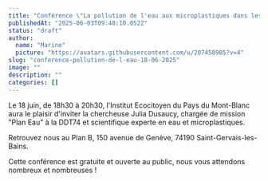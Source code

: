 ```yaml
---
title: "Conférence \"La pollution de l'eau aux microplastiques dans les lacs périalpins\""
publishedAt: "2025-06-03T09:48:10.052Z"
status: "draft"
author:
  name: "Marine"
  picture: "https://avatars.githubusercontent.com/u/207458905?v=4"
slug: "conference-pollution-de-l-eau-18-06-2025"
image: ""
description: ""
categories: []
---
```


Le 18 juin, de 18h30 à 20h30, l'Institut Ecocitoyen du Pays du Mont-Blanc aura le plaisir d'inviter la chercheuse Julia Dusaucy, chargée de mission "Plan Eau" à la DDT74 et scientifique experte en eau et microplastiques. 

Retrouvez nous au Plan B, 150 avenue de Genève, 74190 Saint-Gervais-les-Bains.

Cette conférence est gratuite et ouverte au public, nous vous attendons nombreux et nombreuses !